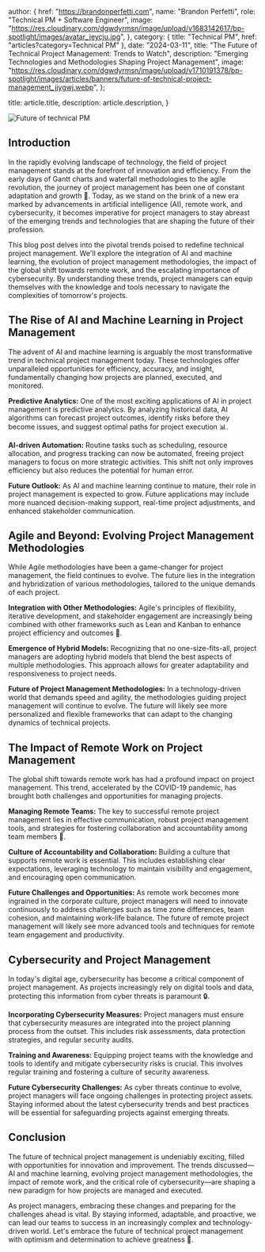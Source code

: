 
  author: {
    href: "https://brandonperfetti.com",
    name: "Brandon Perfetti",
    role: "Technical PM + Software Engineer",
    image:
      "https://res.cloudinary.com/dgwdyrmsn/image/upload/v1683142617/bp-spotlight/images/avatar_jeycju.jpg",
  },
  category: { title: "Technical PM", href: "articles?category=Technical PM" },
  date: "2024-03-11",
  title:
    "The Future of Technical Project Management: Trends to Watch",
  description: "Emerging Technologies and Methodologies Shaping Project Management",
  image:
    "https://res.cloudinary.com/dgwdyrmsn/image/upload/v1710191378/bp-spotlight/images/articles/banners/future-of-technical-project-management_jjygwj.webp",
};

  title: article.title,
  description: article.description,
}


<img className="mx-auto" src={article.image} alt="Future of technical PM" />

## Introduction

In the rapidly evolving landscape of technology, the field of project management stands at the forefront of innovation and efficiency. From the early days of Gantt charts and waterfall methodologies to the agile revolution, the journey of project management has been one of constant adaptation and growth 🌱. Today, as we stand on the brink of a new era marked by advancements in artificial intelligence (AI), remote work, and cybersecurity, it becomes imperative for project managers to stay abreast of the emerging trends and technologies that are shaping the future of their profession.

This blog post delves into the pivotal trends poised to redefine technical project management. We'll explore the integration of AI and machine learning, the evolution of project management methodologies, the impact of the global shift towards remote work, and the escalating importance of cybersecurity. By understanding these trends, project managers can equip themselves with the knowledge and tools necessary to navigate the complexities of tomorrow's projects.

## The Rise of AI and Machine Learning in Project Management

The advent of AI and machine learning is arguably the most transformative trend in technical project management today. These technologies offer unparalleled opportunities for efficiency, accuracy, and insight, fundamentally changing how projects are planned, executed, and monitored.

**Predictive Analytics:** One of the most exciting applications of AI in project management is predictive analytics. By analyzing historical data, AI algorithms can forecast project outcomes, identify risks before they become issues, and suggest optimal paths for project execution 📊.

**AI-driven Automation:** Routine tasks such as scheduling, resource allocation, and progress tracking can now be automated, freeing project managers to focus on more strategic activities. This shift not only improves efficiency but also reduces the potential for human error.

**Future Outlook:** As AI and machine learning continue to mature, their role in project management is expected to grow. Future applications may include more nuanced decision-making support, real-time project adjustments, and enhanced stakeholder communication.

## Agile and Beyond: Evolving Project Management Methodologies

While Agile methodologies have been a game-changer for project management, the field continues to evolve. The future lies in the integration and hybridization of various methodologies, tailored to the unique demands of each project.

**Integration with Other Methodologies:** Agile's principles of flexibility, iterative development, and stakeholder engagement are increasingly being combined with other frameworks such as Lean and Kanban to enhance project efficiency and outcomes 🔄.

**Emergence of Hybrid Models:** Recognizing that no one-size-fits-all, project managers are adopting hybrid models that blend the best aspects of multiple methodologies. This approach allows for greater adaptability and responsiveness to project needs.

**Future of Project Management Methodologies:** In a technology-driven world that demands speed and agility, the methodologies guiding project management will continue to evolve. The future will likely see more personalized and flexible frameworks that can adapt to the changing dynamics of technical projects.

## The Impact of Remote Work on Project Management

The global shift towards remote work has had a profound impact on project management. This trend, accelerated by the COVID-19 pandemic, has brought both challenges and opportunities for managing projects.

**Managing Remote Teams:** The key to successful remote project management lies in effective communication, robust project management tools, and strategies for fostering collaboration and accountability among team members 🏡.

**Culture of Accountability and Collaboration:** Building a culture that supports remote work is essential. This includes establishing clear expectations, leveraging technology to maintain visibility and engagement, and encouraging open communication.

**Future Challenges and Opportunities:** As remote work becomes more ingrained in the corporate culture, project managers will need to innovate continuously to address challenges such as time zone differences, team cohesion, and maintaining work-life balance. The future of remote project management will likely see more advanced tools and techniques for remote team engagement and productivity.

## Cybersecurity and Project Management

In today's digital age, cybersecurity has become a critical component of project management. As projects increasingly rely on digital tools and data, protecting this information from cyber threats is paramount 🔒.

**Incorporating Cybersecurity Measures:** Project managers must ensure that cybersecurity measures are integrated into the project planning process from the outset. This includes risk assessments, data protection strategies, and regular security audits.

**Training and Awareness:** Equipping project teams with the knowledge and tools to identify and mitigate cybersecurity risks is crucial. This involves regular training and fostering a culture of security awareness.

**Future Cybersecurity Challenges:** As cyber threats continue to evolve, project managers will face ongoing challenges in protecting project assets. Staying informed about the latest cybersecurity trends and best practices will be essential for safeguarding projects against emerging threats.

## Conclusion

The future of technical project management is undeniably exciting, filled with opportunities for innovation and improvement. The trends discussed—AI and machine learning, evolving project management methodologies, the impact of remote work, and the critical role of cybersecurity—are shaping a new paradigm for how projects are managed and executed.

As project managers, embracing these changes and preparing for the challenges ahead is vital. By staying informed, adaptable, and proactive, we can lead our teams to success in an increasingly complex and technology-driven world. Let's embrace the future of technical project management with optimism and determination to achieve greatness 🚀.

